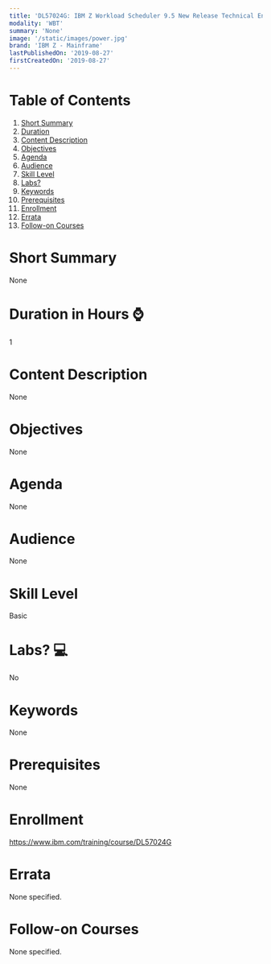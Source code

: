 ```yaml
---
title: 'DL57024G: IBM Z Workload Scheduler 9.5 New Release Technical Enablement'
modality: 'WBT'
summary: 'None'
image: '/static/images/power.jpg'
brand: 'IBM Z - Mainframe'
lastPublishedOn: '2019-08-27'
firstCreatedOn: '2019-08-27'
---
```

# Table of Contents
1.  [Short Summary](#short-summary)
2.  [Duration](#duration-in-hours-)
3.  [Content Description](#content-description)
4.  [Objectives](#objectives)
5.  [Agenda](#agenda)
6.  [Audience](#audience)
7.  [Skill Level](#skill-level)
8.  [Labs?](#labs-)
9.  [Keywords](#keywords)
10. [Prerequisites](#prerequisites)
11. [Enrollment](#enrollment)
12. [Errata](#errata)
13. [Follow-on Courses](#follow-on-courses)

# Short Summary
None

# Duration in Hours ⌚
1

# Content Description
None

# Objectives
None

# Agenda
None

# Audience
None

# Skill Level
Basic

# Labs? 💻
No

# Keywords
None

# Prerequisites
None

# Enrollment
https://www.ibm.com/training/course/DL57024G

# Errata
None specified.

# Follow-on Courses
None specified.

